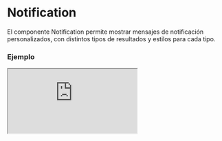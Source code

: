 
# Notification

El componente Notification permite mostrar mensajes de notificación personalizados, con distintos tipos de resultados y estilos para cada tipo.

### Ejemplo

<Iframe src="https://fenextjs-component-storybook.vercel.app/iframe.html?args=&id=component-notification--index&viewMode=story" />

### Importacion

Para importar el componente Notification, se puede hacer desde fenextjs

```tsx copy
import { Notification } from "fenextjs";
```

### Parametros

| Parametro | Tipo | Requerido | Default | Descripcion |
| --------- | ---- | --------- | ------- | ----------- |
| className | string | no | '' | Clase CSS para el contenedor del componente. |
| type | RequestResultTypeProps \| keyof typeof RequestResultTypeProps | no | RequestResultTypeProps.NORMAL | Tipo de notificación, que define el estilo y el propósito del mensaje. |
| children | ReactNode | no | undefined | Contenido o mensaje que se mostrará dentro de la notificación. |

### Storybook

Para ver el storybook del componente lo puede hacer con este [link](https://fenextjs-component-storybook.vercel.app/?path=/story/component-notification--index)

### Usos

- Notificación básica

```tsx copy
<Notification>Mensaje de notificación</Notification>
```

- Notificación de éxito

```tsx copy
<Notification type="SUCCESS">Operación exitosa</Notification>
```

- Notificación de error

```tsx copy
<Notification type="ERROR">Error en la operación</Notification>
```

